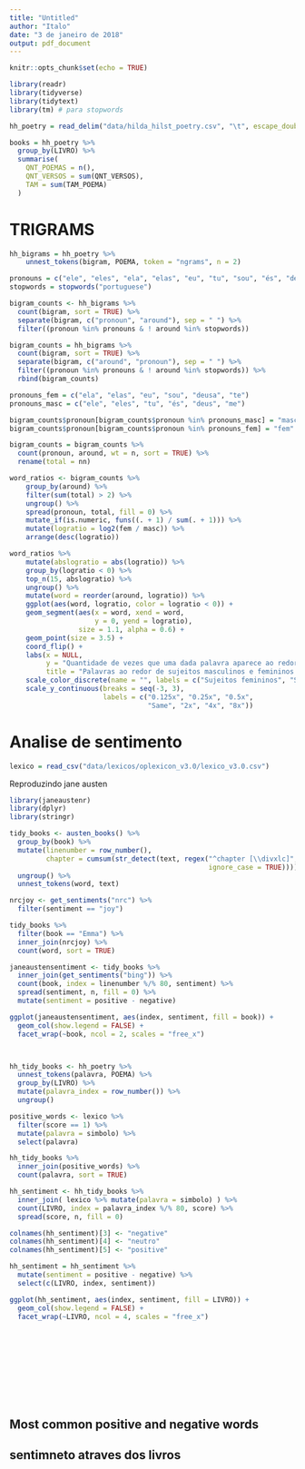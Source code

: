 ```yaml
---
title: "Untitled"
author: "Italo"
date: "3 de janeiro de 2018"
output: pdf_document
---
```


```r
knitr::opts_chunk$set(echo = TRUE)
```

```r
library(readr)
library(tidyverse)
library(tidytext)
library(tm) # para stopwords
```

```r
hh_poetry = read_delim("data/hilda_hilst_poetry.csv", "\t", escape_double = FALSE, trim_ws = TRUE)
```

```r
books = hh_poetry %>%
  group_by(LIVRO) %>%
  summarise(
    QNT_POEMAS = n(),
    QNT_VERSOS = sum(QNT_VERSOS),
    TAM = sum(TAM_POEMA)
  )
```

# TRIGRAMS

```r
hh_bigrams = hh_poetry %>%
    unnest_tokens(bigram, POEMA, token = "ngrams", n = 2)
```

```r
pronouns = c("ele", "eles", "ela", "elas", "eu", "tu", "sou", "és", "deus", "deusa", "me", "te")
stopwords = stopwords("portuguese")

bigram_counts <- hh_bigrams %>%
  count(bigram, sort = TRUE) %>%
  separate(bigram, c("pronoun", "around"), sep = " ") %>%
  filter((pronoun %in% pronouns & ! around %in% stopwords))

bigram_counts = hh_bigrams %>%
  count(bigram, sort = TRUE) %>%
  separate(bigram, c("around", "pronoun"), sep = " ") %>%
  filter((pronoun %in% pronouns & ! around %in% stopwords)) %>%
  rbind(bigram_counts)

pronouns_fem = c("ela", "elas", "eu", "sou", "deusa", "te")
pronouns_masc = c("ele", "eles", "tu", "és", "deus", "me")

bigram_counts$pronoun[bigram_counts$pronoun %in% pronouns_masc] = "masc"
bigram_counts$pronoun[bigram_counts$pronoun %in% pronouns_fem] = "fem"

bigram_counts = bigram_counts %>%
  count(pronoun, around, wt = n, sort = TRUE) %>%
  rename(total = nn)
```

```r
word_ratios <- bigram_counts %>%
    group_by(around) %>%
    filter(sum(total) > 2) %>%
    ungroup() %>%
    spread(pronoun, total, fill = 0) %>%
    mutate_if(is.numeric, funs((. + 1) / sum(. + 1))) %>%
    mutate(logratio = log2(fem / masc)) %>%
    arrange(desc(logratio)) 
```

```r
word_ratios %>%
    mutate(abslogratio = abs(logratio)) %>%
    group_by(logratio < 0) %>%
    top_n(15, abslogratio) %>%
    ungroup() %>%
    mutate(word = reorder(around, logratio)) %>%
    ggplot(aes(word, logratio, color = logratio < 0)) +
    geom_segment(aes(x = word, xend = word,
                     y = 0, yend = logratio), 
                 size = 1.1, alpha = 0.6) +
    geom_point(size = 3.5) +
    coord_flip() +
    labs(x = NULL, 
         y = "Quantidade de vezes que uma dada palavra aparece ao redor de \nsujeitos femininos em comparação com sujeitos masculinos",
         title = "Palavras ao redor de sujeitos masculinos e femininos \nna obra poética de Hilda Hilst") +
    scale_color_discrete(name = "", labels = c("Sujeitos femininos", "Sujeitos masculinos")) +
    scale_y_continuous(breaks = seq(-3, 3),
                       labels = c("0.125x", "0.25x", "0.5x", 
                                  "Same", "2x", "4x", "8x"))
```

# Analise de sentimento

```r
lexico = read_csv("data/lexicos/oplexicon_v3.0/lexico_v3.0.csv")
```

Reproduzindo jane austen

```r
library(janeaustenr)
library(dplyr)
library(stringr)

tidy_books <- austen_books() %>%
  group_by(book) %>%
  mutate(linenumber = row_number(),
         chapter = cumsum(str_detect(text, regex("^chapter [\\divxlc]", 
                                                 ignore_case = TRUE)))) %>%
  ungroup() %>%
  unnest_tokens(word, text)
```

```r
nrcjoy <- get_sentiments("nrc") %>% 
  filter(sentiment == "joy")

tidy_books %>%
  filter(book == "Emma") %>%
  inner_join(nrcjoy) %>%
  count(word, sort = TRUE)
```

```r
janeaustensentiment <- tidy_books %>%
  inner_join(get_sentiments("bing")) %>%
  count(book, index = linenumber %/% 80, sentiment) %>%
  spread(sentiment, n, fill = 0) %>%
  mutate(sentiment = positive - negative)
```

```r
ggplot(janeaustensentiment, aes(index, sentiment, fill = book)) +
  geom_col(show.legend = FALSE) +
  facet_wrap(~book, ncol = 2, scales = "free_x")
```

```r

```

```r

```

```r
hh_tidy_books <- hh_poetry %>%
  unnest_tokens(palavra, POEMA) %>%
  group_by(LIVRO) %>%
  mutate(palavra_index = row_number()) %>%
  ungroup()
```

```r
positive_words <- lexico %>% 
  filter(score == 1) %>%
  mutate(palavra = simbolo) %>%
  select(palavra)

hh_tidy_books %>%
  inner_join(positive_words) %>%
  count(palavra, sort = TRUE)
```

```r
hh_sentiment <- hh_tidy_books %>%
  inner_join( lexico %>% mutate(palavra = simbolo) ) %>%
  count(LIVRO, index = palavra_index %/% 80, score) %>%
  spread(score, n, fill = 0) 

colnames(hh_sentiment)[3] <- "negative"
colnames(hh_sentiment)[4] <- "neutro"
colnames(hh_sentiment)[5] <- "positive"

hh_sentiment = hh_sentiment %>%
  mutate(sentiment = positive - negative) %>%
  select(c(LIVRO, index, sentiment))
```

```r
ggplot(hh_sentiment, aes(index, sentiment, fill = LIVRO)) +
  geom_col(show.legend = FALSE) +
  facet_wrap(~LIVRO, ncol = 4, scales = "free_x")
```

```r

```

```r

```

```r

```

```r

```

```r

```

```r

```

```r

```

```r

```

```r

```

```r

```


## Most common positive and negative words
## sentimneto atraves dos livros

